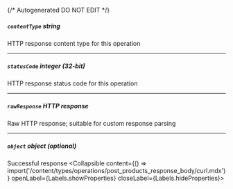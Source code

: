 {/* Autogenerated DO NOT EDIT  */}

##### `contentType` _string_
HTTP response content type for this operation

---
##### `statusCode` _integer (32-bit)_
HTTP response status code for this operation

---
##### `rawResponse` _HTTP response_
Raw HTTP response; suitable for custom response parsing

---
##### `object` _object (optional)_
Successful response
<Collapsible content={() => import('/content/types/operations/post_products_response_body/curl.mdx')} openLabel={Labels.showProperties} closeLabel={Labels.hideProperties}>
</Collapsible>


